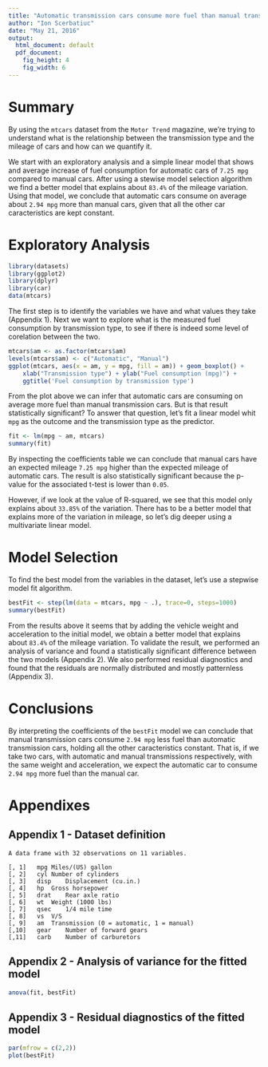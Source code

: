 ```yaml
---
title: "Automatic transmission cars consume more fuel than manual transmission ones"
author: "Ion Scerbatiuc"
date: "May 21, 2016"
output:
  html_document: default
  pdf_document:
    fig_height: 4
    fig_width: 6
---
```


# Summary

By using the `mtcars` dataset from the `Motor Trend` magazine, we're trying to understand what is the relationship between the transmission type and the mileage of cars and how can we quantify it.

We start with an exploratory analysis and a simple linear model that shows and average increase of fuel consumption for automatic cars of `7.25 mpg` compared to manual cars. After using a stewise model selection algorithm we find a better model that explains about `83.4%` of the mileage variation. Using that model, we conclude that automatic cars consume on average about `2.94 mpg` more than manual cars, given that all the other car caracteristics are kept constant.

# Exploratory Analysis

```r
library(datasets)
library(ggplot2)
library(dplyr)
library(car)
data(mtcars)
```

The first step is to identify the variables we have and what values they take (Appendix 1). Next we want to explore what is the measured fuel consumption by transmission type, to see if there is indeed some level of corelation between the two.

```r
mtcars$am <- as.factor(mtcars$am)
levels(mtcars$am) <- c("Automatic", "Manual")
ggplot(mtcars, aes(x = am, y = mpg, fill = am)) + geom_boxplot() +
    xlab("Transmission type") + ylab("Fuel consumption (mpg)") +
    ggtitle('Fuel consumption by transmission type')
```

From the plot above we can infer that automatic cars are consuming on average more fuel than manual transmission cars. But is that result statistically significant? To answer that question, let's fit a linear model whit `mpg` as the outcome and the transmission type as the predictor.

```r
fit <- lm(mpg ~ am, mtcars)
summary(fit)
```

By inspecting the coefficients table we can conclude that manual cars have an expected mileage `7.25 mpg` higher than the expected mileage of automatic cars. The result is also statistically significant because the p-value for the associated t-test is lower than `0.05`. 

However, if we look at the value of R-squared, we see that this model only explains about `33.85%` of the variation. There has to be a better model that explains more of the variation in mileage, so let's dig deeper using a multivariate linear model.

# Model Selection

To find the best model from the variables in the dataset, let's use a stepwise model fit algorithm.

```r
bestFit <- step(lm(data = mtcars, mpg ~ .), trace=0, steps=1000)
summary(bestFit)
```

From the results above it seems that by adding the vehicle weight and acceleration to the initial model, we obtain a better model that explains about `83.4%` of the mileage variation. To validate the result, we performed an analysis of variance and found a statistically significant difference between the two models (Appendix 2). We also performed residual diagnostics and found that the residuals are normally distributed and mostly patternless (Appendix 3).

# Conclusions

By interpreting the coefficients of the `bestFit` model we can conclude that manual transmission cars consume `2.94 mpg` less fuel than automatic transmission cars, holding all the other caracteristics constant. That is, if we take two cars, with automatic and manual transmissions respectively, with the same weight and acceleration, we expect the automatic car to consume `2.94 mpg` more fuel than the manual car.

# Appendixes

## Appendix 1 - Dataset definition

```
A data frame with 32 observations on 11 variables.

[, 1]	mpg	Miles/(US) gallon
[, 2]	cyl	Number of cylinders
[, 3]	disp	Displacement (cu.in.)
[, 4]	hp	Gross horsepower
[, 5]	drat	Rear axle ratio
[, 6]	wt	Weight (1000 lbs)
[, 7]	qsec	1/4 mile time
[, 8]	vs	V/S
[, 9]	am	Transmission (0 = automatic, 1 = manual)
[,10]	gear	Number of forward gears
[,11]	carb	Number of carburetors
```

## Appendix 2 - Analysis of variance for the fitted model

```r
anova(fit, bestFit)
```

## Appendix 3 - Residual diagnostics of the fitted model

```r
par(mfrow = c(2,2))
plot(bestFit)
```
